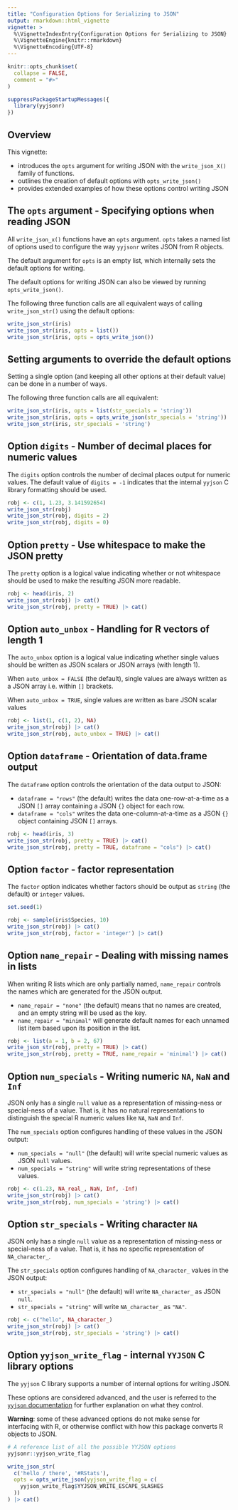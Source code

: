 ```yaml
---
title: "Configuration Options for Serializing to JSON"
output: rmarkdown::html_vignette
vignette: >
  %\VignetteIndexEntry{Configuration Options for Serializing to JSON}
  %\VignetteEngine{knitr::rmarkdown}
  %\VignetteEncoding{UTF-8}
---
```


```r
knitr::opts_chunk$set(
  collapse = FALSE,
  comment = "#>"
)
```

```r
suppressPackageStartupMessages({
  library(yyjsonr)
})
```



Overview
-----------------------------------------------------------------------------

This vignette:

* introduces the `opts` argument for writing JSON with the `write_json_X()` family 
  of functions.
* outlines the creation of default options with `opts_write_json()`
* provides extended examples of how these options control writing JSON



The `opts` argument - Specifying options when reading JSON
-----------------------------------------------------------------------------

All `write_json_x()` functions have an `opts` argument.  `opts` takes 
a named list of options used to configure the way `yyjsonr` writes JSON 
from R objects.

The default argument for `opts` is an empty list, which internally sets the 
default options for writing.

The default options for writing JSON can also be viewed by running
`opts_write_json()`.

The following three function calls are all equivalent ways of calling
`write_json_str()` using the default options:

```r
write_json_str(iris)
write_json_str(iris, opts = list())
write_json_str(iris, opts = opts_write_json())
```


Setting arguments to override the default options
-----------------------------------------------------------------------------

Setting a single option (and keeping all other options at their default value)
can be done in a number of ways.

The following three function calls are all equivalent:

```r
write_json_str(iris, opts = list(str_specials = 'string'))
write_json_str(iris, opts = opts_write_json(str_specials = 'string'))
write_json_str(iris, str_specials = 'string')
```



Option `digits` - Number of decimal places for numeric values
-------------------------------------------------------------------------------

The `digits` option controls the number of decimal places output for numeric
values.  The default value of `digits = -1` indicates that the internal
`yyjson` C library formatting should be used.

```r
robj <- c(1, 1.23, 3.141592654)
write_json_str(robj)
write_json_str(robj, digits = 2)
write_json_str(robj, digits = 0)
```


Option `pretty` - Use whitespace to make the JSON pretty
-------------------------------------------------------------------------------

The `pretty` option is a logical value indicating whether or not whitespace
should be used to make the resulting JSON more readable.

```r
robj <- head(iris, 2)
write_json_str(robj) |> cat()
write_json_str(robj, pretty = TRUE) |> cat()
```


Option `auto_unbox` - Handling for R vectors of length 1
-------------------------------------------------------------------------------

The `auto_unbox` option is a logical value indicating whether single values
should be written as JSON scalars or JSON arrays (with length 1).

When `auto_unbox = FALSE` (the default), single values are always written
as a JSON array i.e. within `[]` brackets.

When `auto_unbox = TRUE`, single values are written as bare JSON scalar values

```r
robj <- list(1, c(1, 2), NA)
write_json_str(robj) |> cat()
write_json_str(robj, auto_unbox = TRUE) |> cat()
```


Option `dataframe` - Orientation of data.frame output
-------------------------------------------------------------------------------

The `dataframe` option controls the orientation of the data output to JSON:

* `dataframe = "rows"` (the default) writes the data one-row-at-a-time as a JSON `[]` array
  containing a JSON `{}` object for each row.
* `dataframe = "cols"` writes the data one-column-at-a-time as a JSON
  `{}` object containing JSON `[]` arrays.

```r
robj <- head(iris, 3)
write_json_str(robj, pretty = TRUE) |> cat()
write_json_str(robj, pretty = TRUE, dataframe = "cols") |> cat()
```


Option `factor` - factor representation
-------------------------------------------------------------------------------

The `factor` option indicates whether factors should be output as `string` 
(the default) or `integer` values.

```r
set.seed(1)
```


```r
robj <- sample(iris$Species, 10)
write_json_str(robj) |> cat()
write_json_str(robj, factor = 'integer') |> cat()
```


Option `name_repair` - Dealing with missing names in lists
-------------------------------------------------------------------------------

When writing R lists which are only partially named, `name_repair` controls
the names which are generated for the JSON output.


* `name_repair = "none"` (the default) means that no names are created, and
  an empty string will be used as the key.
* `name_repair = "minimal"` will generate default names for each unnamed list
  item based upon its position in the list.
  
```r
robj <- list(a = 1, b = 2, 67)
write_json_str(robj, pretty = TRUE) |> cat()
write_json_str(robj, pretty = TRUE, name_repair = 'minimal') |> cat()
```


Option `num_specials` - Writing numeric `NA`, `NaN` and `Inf`
-------------------------------------------------------------------------------

JSON only has a single `null` value as a representation of missing-ness or
special-ness of a value.  That is, it has no natural representations to distinguish the special R numeric values like `NA`, `NaN` and `Inf`.    

The `num_specials` option configures handling of these values in the JSON output:

* `num_specials = "null"` (the default) will write special numeric values as JSON
  `null` values.
* `num_specials = "string"` will write string representations of these values.

```r
robj <- c(1.23, NA_real_, NaN, Inf, -Inf)
write_json_str(robj) |> cat()
write_json_str(robj, num_specials = 'string') |> cat()
```


Option `str_specials` - Writing character `NA`
-------------------------------------------------------------------------------

JSON only has a single `null` value as a representation of missing-ness or
special-ness of a value.  That is, it has no specific representation of
`NA_character_`.

The `str_specials` option configures handling of `NA_character_` values in the JSON output:

* `str_specials = "null"` (the default) will write `NA_character_` as JSON
  `null`.
* `str_specials = "string"` will write `NA_character_` as `"NA"`.

```r
robj <- c("hello", NA_character_)
write_json_str(robj) |> cat()
write_json_str(robj, str_specials = 'string') |> cat()
```


Option `yyjson_write_flag` - internal `YYJSON` C library options
-----------------------------------------------------------------------------

The `yyjson` C library supports a number of internal options for writing JSON.

These options are considered advanced, and the user is referred to the
[`yyjson` documentation](https://ibireme.github.io/yyjson/doc/doxygen/html/md_doc__a_p_i.html#autotoc_md43) for further explanation on what they control.

**Warning**: some of these advanced options do not make sense for interfacing with R,
or otherwise conflict with how this package converts R objects to JSON. 

```r
# A reference list of all the possible YYJSON options
yyjsonr::yyjson_write_flag

write_json_str(
  c('hello / there', '#RStats'),
  opts = opts_write_json(yyjson_write_flag = c(
    yyjson_write_flag$YYJSON_WRITE_ESCAPE_SLASHES
  ))
) |> cat()
```



